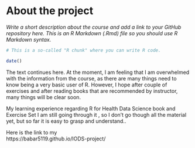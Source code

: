 
# About the project

*Write a short description about the course and add a link to your GitHub repository here. This is an R Markdown (.Rmd) file so you should use R Markdown syntax.*

```r
# This is a so-called "R chunk" where you can write R code.

date()

```
The text continues here.
At the moment, I am feeling that I am overwhelmed with the information from the course, as there are many things need to know being a very basic user of R. However, I hope after couple of exercises and after reading books that are recommended by instructor, many things will be clear soon. 

My learning experience regarding R for Health Data Science book and Exercise Set
I am still going through it , so I don't go though all the material yet, but so far it is easy to grasp and understand..

Here is the link to my  
https://babar5119.github.io/IODS-project/